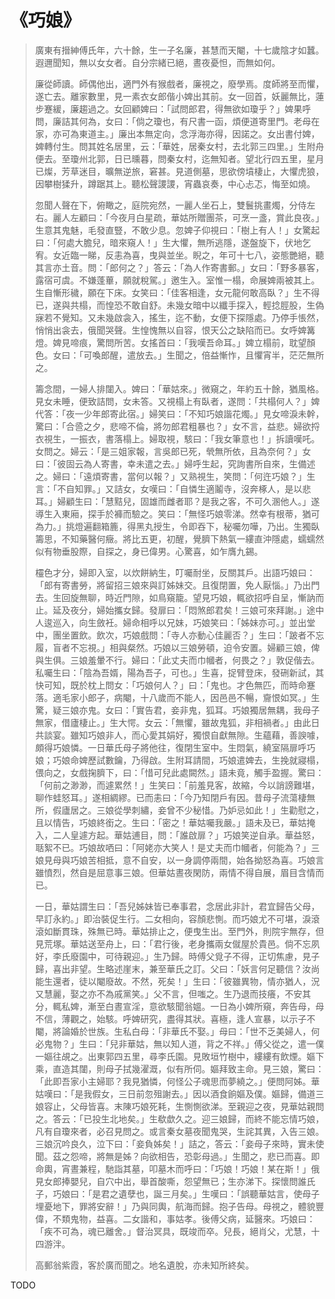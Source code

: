 # 《巧娘》

> 廣東有搢紳傅氏年，六十餘，生一子名廉，甚慧而天閹，十七歲陰才如蠶。遐邇聞知，無以女女者。自分宗緒已絕，晝夜憂怛，而無如何。
>
> 廉從師讀。師偶他出，適門外有猴戲者，廉視之，廢學焉。度師將至而懼，遂亡去。離家數里，見一素衣女郎偕小婢出其前。女一回首，妖麗無比，蓮步蹇緩，廉趨過之。女回顧婢曰：「試問郎君，得無欲如瓊乎？」婢果呼問，廉詰其何為，女曰：「倘之瓊也，有尺書一函，煩便道寄里門。老母在家，亦可為東道主。」廉出本無定向，念浮海亦得，因諾之。女出書付婢，婢轉付生。問其姓名居里，云：「華姓，居秦女村，去北郭三四里。」生附舟便去。至瓊州北郭，日已曛暮，問秦女村，迄無知者。望北行四五里，星月已燦，芳草迷目，曠無逆旅，窘甚。見道側墓，思欲傍墳棲止，大懼虎狼，因攀樹猱升，蹲踞其上。聽松聲謖謖，宵蟲哀奏，中心忐忑，悔至如燒。
>
> 忽聞人聲在下，俯瞰之，庭院宛然，一麗人坐石上，雙鬟挑畫燭，分侍左右。麗人左顧曰：「今夜月白星疏，華姑所贈團茶，可烹一盞，賞此良夜。」生意其鬼魅，毛發直豎，不敢少息。忽婢子仰視曰：「樹上有人！」女驚起曰：「何處大膽兒，暗來窺人！」生大懼，無所逃隱，遂盤旋下，伏地乞宥。女近臨一睇，反恚為喜，曳與並坐。睨之，年可十七八，姿態艷絕，聽其言亦土音。問：「郎何之？」答云：「為人作寄書郵。」女曰：「野多暴客，露宿可虞。不嫌蓬蓽，願就稅駕。」邀生入。室惟一榻，命展婢兩被其上。生自慚形穢，願在下床。女笑曰：「佳客相逢，女元龍何敢高臥？」生不得已，遂與共榻，而惶恐不敢自舒。未幾女暗中以纖手探入，輕捻脛股，生偽寐若不覺知。又未幾啟衾入，搖生，迄不動，女便下探隱處。乃停手悵然，悄悄出衾去，俄聞哭聲。生惶愧無以自容，恨天公之缺陷而已。女呼婢篝燈。婢見啼痕，驚問所苦。女搖首曰：「我嘆吾命耳。」婢立榻前，耽望顏色。女曰：「可喚郎醒，遣放去。」生聞之，倍益慚怍，且懼宵半，茫茫無所之。
>
> 籌念間，一婦人排闥入。婢曰：「華姑來。」微窺之，年約五十餘，猶風格。見女未睡，便致詰問，女未答。又視榻上有臥者，遂問：「共榻何人？」婢代答：「夜一少年郎寄此宿。」婦笑曰：「不知巧娘諧花燭。」見女啼淚未幹，驚曰：「合巹之夕，悲啼不倫，將勿郎君粗暴也？」女不言，益悲。婦欲捋衣視生，一振衣，書落榻上。婦取視，駭曰：「我女筆意也！」拆讀嘆吒。女問之。婦云：「是三姐家報，言吳郎已死，煢無所依，且為奈何？」女曰：「彼固云為人寄書，幸未遣之去。」婦呼生起，究詢書所自來，生備述之。婦曰：「遠煩寄書，當何以報？」又熟視生，笑問：「何迕巧娘？」生言：「不自知罪。」又詰女，女嘆曰：「自憐生適鬮寺，沒奔椓人，是以悲耳。」婦顧生曰：「慧黠兒，固雄而雌者耶？是我之客，不可久溷他人。」遂導生入東廂，探手於褲而驗之。笑曰：「無怪巧娘零涕。然幸有根蒂，猶可為力。」挑燈遍翻箱簏，得黑丸授生，令即吞下，秘囑勿嘩，乃出。生獨臥籌思，不知藥醫何癥。將比五更，初醒，覺臍下熱氣一縷直沖隱處，蠕蠕然似有物垂股際，自探之，身已偉男。心驚喜，如乍膺九錫。
>
> 欞色才分，婦即入室，以炊餅納生，叮囑耐坐，反關其戶。出語巧娘曰：「郎有寄書勞，將留招三娘來與訂姊妹交。且復閉置，免人厭惱。」乃出門去。生回旋無聊，時近門隙，如鳥窺籠。望見巧娘，輒欲招呼自呈，慚訥而止。延及夜分，婦始攜女歸。發扉曰：「悶煞郎君矣！三娘可來拜謝。」途中人逡巡入，向生斂衽。婦命相呼以兄妹，巧娘笑曰：「姊妹亦可。」並出堂中，團坐置飲。飲次，巧娘戲問：「寺人亦動心佳麗否？」生曰：「跛者不忘履，盲者不忘視。」相與粲然。巧娘以三娘勞頓，迫令安置。婦顧三娘，俾與生俱。三娘羞暈不行。婦曰：「此丈夫而巾幗者，何畏之？」敦促偕去。私囑生曰：「陰為吾婿，陽為吾子，可也。」生喜，捉臂登床，發硎新試，其快可知，既於枕上問女：「巧娘何人？」曰：「鬼也。才色無匹，而時命蹇落。適毛家小郎子，病閹，十八歲而不能人，因邑邑不暢，齎恨如冥。」生驚，疑三娘亦鬼。女曰：「實告君，妾非鬼，狐耳。巧娘獨居無耦，我母子無家，借廬棲止。」生大愕。女云：「無懼，雖故鬼狐，非相禍者。」由此日共談宴。雖知巧娘非人，而心愛其娟好，獨恨自獻無隙。生蘊藉，善諛噱，頗得巧娘憐。一日華氏母子將他往，復閉生室中。生悶氣，繞室隔扉呼巧娘；巧娘命婢歷試數鑰，乃得啟。生附耳請間，巧娘遣婢去，生挽就寢榻，偎向之，女戲掬臍下，曰：「惜可兒此處闕然。」語未竟，觸手盈握。驚曰：「何前之渺渺，而遽累然！」生笑曰：「前羞見客，故縮，今以誚謗難堪，聊作蛙怒耳。」遂相綢繆。已而恚曰：「今乃知閉戶有因。昔母子流蕩棲無所，假廬居之。三娘從學刺繡，妾曾不少秘惜。乃妒忌如此！」生勸慰之，且以情告，巧娘終銜之。生曰：「密之！華姑囑我嚴。」語未及已，華姑掩入，二人皇遽方起。華姑逋目，問：「誰啟扉？」巧娘笑逆自承。華益怒，聒絮不已。巧娘故哂曰：「阿姥亦大笑人！是丈夫而巾幗者，何能為？」三娘見母與巧娘苦相抵，意不自安，以一身調停兩間，始各拗怒為喜。巧娘言雖憤烈，然自是屈意事三娘。但華姑晝夜閑防，兩情不得自展，眉目含情而已。
>
> 一日，華姑謂生曰：「吾兒姊妹皆已奉事君，念居此非計，君宜歸告父母，早訂永約。」即治裝促生行。二女相向，容顏悲惻。而巧娘尤不可堪，淚滾滾如斷貫珠，殊無已時。華姑排止之，便曳生出。至門外，則院宇無存，但見荒塚。華姑送至舟上，曰：「君行後，老身攜兩女僦屋於貴邑。倘不忘夙好，李氏廢園中，可待親迎。」生乃歸。時傅父覓子不得，正切焦慮，見子歸，喜出非望。生略述崖末，兼至華氏之訂。父曰：「妖言何足聽信？汝尚能生還者，徒以閹廢故。不然，死矣！」生曰：「彼雖異物，情亦猶人，況又慧麗，娶之亦不為戚黨笑。」父不言，但嗤之。生乃退而技癢，不安其分，輒私婢，漸至白晝宣淫，意欲駭聞翁媼。一日為小婢所窺，奔告母，母不信，薄觀之，始駭。呼婢研究，盡得其狀。喜極，逢人宣暴，以示子不閹，將論婚於世族。生私白母：「非華氏不娶。」母曰：「世不乏美婦人，何必鬼物？」生曰：「兒非華姑，無以知人道，背之不祥。」傅父從之，遣一僕一嫗往覘之。出東郭四五里，尋李氏園。見敗垣竹樹中，縷縷有飲煙。嫗下乘，直造其闥，則母子拭幾濯溉，似有所伺。嫗拜致主命。見三娘，驚曰：「此即吾家小主婦耶？我見猶憐，何怪公子魂思而夢繞之。」便問阿姊。華姑嘆曰：「是我假女，三日前忽殂謝去。」因以酒食餉嫗及僕。嫗歸，備道三娘容止，父母皆喜。末陳巧娘死耗，生惻惻欲涕。至親迎之夜，見華姑親問之。答云：「已投生北地矣。」生欷歔久之。迎三娘歸，而終不能忘情巧娘，凡有自瓊來者，必召見問之。或言秦女墓夜聞鬼哭，生詫其異，入告三娘。三娘沉吟良久，泣下曰：「妾負姊矣！」詰之，答云：「妾母子來時，實未使聞。茲之怨啼，將無是姊？向欲相告，恐彰母過。」生聞之，悲已而喜。即命輿，宵晝兼程，馳詣其墓，叩墓木而呼曰：「巧娘！巧娘！某在斯！」俄見女郎捧嬰兒，自穴中出，舉首酸嘶，怨望無已；生亦涕下。探懷問誰氏子，巧娘曰：「是君之遺孽也，誕三月矣。」生嘆曰：「誤聽華姑言，使母子埋憂地下，罪將安辭！」乃與同輿，航海而歸。抱子告母。母視之，體貌豐偉，不類鬼物，益喜。二女諧和，事姑孝。後傅父病，延醫來。巧娘曰：「疾不可為，魂已離舍。」督治冥具，既竣而卒。兒長，絕肖父，尤慧，十四游泮。
>
> 高郵翁紫霞，客於廣而聞之。地名遺脫，亦未知所終矣。

TODO

